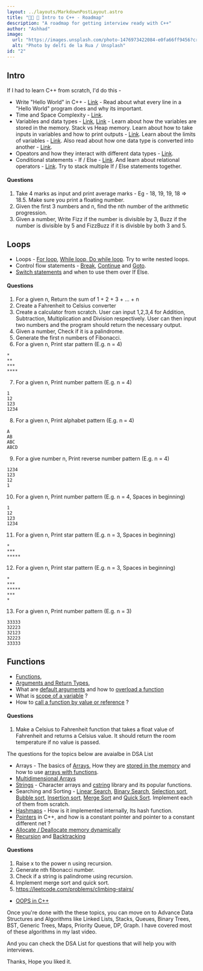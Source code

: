 ```yaml
---
layout: ../layouts/MarkdownPostLayout.astro
title: "👨‍💻 🚀 Intro to C++ - Roadmap"
description: "A roadmap for getting interview ready with C++"
author: "Ashhad"
image:
  url: "https://images.unsplash.com/photo-1476973422084-e0fa66ff9456?crop=entropy&cs=tinysrgb&fit=max&fm=jpg&ixid=M3wxMTc3M3wwfDF8c2VhcmNofDd8fG1hcHxlbnwwfHx8fDE2ODg2NDY5ODF8MA&ixlib=rb-4.0.3&q=80&w=1200%202000w"
  alt: "Photo by delfi de la Rua / Unsplash"
id: "2"
---
```



## Intro

If I had to learn C++ from scratch, I'd do this -

- Write "Hello World" in C++ - [Link](https://www.programiz.com/cpp-programming/examples/print-sentence) - Read about what every line in a "Hello World" program does and why its important.
- Time and Space Complexity - [Link](https://www.geeksforgeeks.org/time-complexity-and-space-complexity/).
- Variables and data types - [Link](https://www.w3schools.com/cpp/cpp_variables.asp), [Link](https://www.geeksforgeeks.org/cpp-variables/) - Learn about how the variables are stored in the memory. Stack vs Heap memory. Learn about how to take inputs in variables and how to print outputs - [Link](https://www.programiz.com/cpp-programming/input-output). Learn about the limits of variables - [Link](https://www.programiz.com/cpp-programming/data-types). Also read about how one data type is converted into another - [Link](https://www.programiz.com/cpp-programming/type-conversion).
- Opeators and how they interact with different data types - [Link](https://www.programiz.com/cpp-programming/operators).
- Conditional statements - If / Else - [Link](https://www.programiz.com/cpp-programming/if-else). And learn about relational operators - [Link](https://www.programiz.com/cpp-programming/relational-logical-operators). Try to stack multiple If / Else statements together.

#### Questions

1.  Take 4 marks as input and print average marks - Eg - 18, 19, 19, 18 => 18.5. Make sure you print a floating number.
2.  Given the first 3 numbers and n, find the nth number of the arithmetic progression.
3.  Given a number, Write Fizz if the number is divisible by 3, Buzz if the number is divisible by 5 and FizzBuzz if it is divisble by both 3 and 5.

## Loops

- Loops - [For loop](https://www.programiz.com/cpp-programming/for-loop), [While loop, Do while loop](https://www.programiz.com/cpp-programming/do-while-loop). Try to write nested loops.
- Control flow statements - [Break](https://www.programiz.com/cpp-programming/break-statement), [Continue](https://www.programiz.com/cpp-programming/continue-statement) and [Goto](https://www.programiz.com/cpp-programming/goto).
- [Switch statements](https://www.programiz.com/cpp-programming/switch-case) and when to use them over If Else.

#### Questions

1.  For a given n, Return the sum of 1 + 2 + 3 + ... + n
2.  Create a Fahrenheit to Celsius converter
3.  Create a calculator from scratch. User can input 1,2,3,4 for Addition, Subtraction, Multiplication and Division respectively. User can then input two numbers and the program should return the necessary output.
4.  Given a number, Check if it is a palindrome.
5.  Generate the first n numbers of Fibonacci.
6.  For a given n, Print star pattern (E.g. n = 4)

```
*
**
***
****
```

7.  For a given n, Print number pattern (E.g. n = 4)

```
1
12
123
1234
```

8.  For a given n, Print alphabet pattern (E.g. n = 4)

```
A
AB
ABC
ABCD
```

9.  For a give number n, Print reverse number pattern (E.g. n = 4)

```
1234
123
12
1
```

10. For a given n, Print number pattern (E.g. n = 4, Spaces in beginning)

```
1
12
123
1234
```

11. For a given n, Print star pattern (E.g. n = 3, Spaces in beginning)

```
*
***
*****
```

12. For a given n, Print star pattern (E.g. n = 3, Spaces in beginning)

```
*
***
*****
***
*
```

13. For a given n, Print number pattern (E.g. n = 3)

```
33333
32223
32123
32223
33333
```

## Functions

- [Functions](https://www.programiz.com/cpp-programming/function),
- [Arguments and Return Types](https://www.programiz.com/cpp-programming/user-defined-function-types),
- What are [default arguments](https://www.programiz.com/cpp-programming/default-argument) and how to [overload a function](https://www.programiz.com/cpp-programming/function-overloading)
- What is [scope of a variable](https://www.geeksforgeeks.org/scope-of-variables-in-c/) ?
- How to [call a function by value or reference](https://www.tutorialspoint.com/differences-between-pass-by-value-and-pass-by-reference-in-cplusplus) ?

#### Questions

1.  Make a Celsius to Fahrenheit function that takes a float value of Fahrenheit and returns a Celsius value. It should return the room temperature if no value is passed.

The questions for the topics below are avaialbe in DSA List

<OpenLink name="👨‍💻Ashhad DSA List" link="https://ashhad.in/list" />

- Arrays - The basics of [Arrays](https://www.programiz.com/cpp-programming/arrays), How they are [stored in the memory](https://www.tutorialspoint.com/cplusplus/cpp_arrays.htm) and how to use [arrays with functions](https://www.programiz.com/cpp-programming/passing-arrays-function).
- [Multidimensional Arrays](https://www.programiz.com/cpp-programming/multidimensional-arrays)
- [Strings](https://www.programiz.com/cpp-programming/strings) - Character arrays and [cstring](https://www.geeksforgeeks.org/cpp-cstring/) library and its popular functions.
- Searching and Sorting - [Linear Search](https://www.geeksforgeeks.org/linear-search/), [Binary Search](https://www.geeksforgeeks.org/binary-search/), [Selection sort](https://www.geeksforgeeks.org/selection-sort/), [Bubble sort](https://www.geeksforgeeks.org/bubble-sort/), [Insertion sort](https://www.geeksforgeeks.org/insertion-sort/), [Merge Sort](https://www.geeksforgeeks.org/merge-sort/) and [Quick Sort](https://www.geeksforgeeks.org/cpp-program-for-quicksort/). Implement each of them from scratch.
- [Hashmaps](https://www.geeksforgeeks.org/unordered_map-in-cpp-stl/) - How is it implemented internally, Its hash function.
- [Pointers](https://www.geeksforgeeks.org/cpp-pointers/) in C++, and how is a constant pointer and pointer to a constant different net ?
- [Allocate / Deallocate memory dynamically](https://www.geeksforgeeks.org/new-and-delete-operators-in-cpp-for-dynamic-memory/)
- [Recursion](https://www.programiz.com/cpp-programming/recursion) and [Backtracking](https://www.geeksforgeeks.org/backtracking-algorithms/)

#### Questions

1.  Raise x to the power n using recursion.
2.  Generate nth fibonacci number.
3.  Check if a string is palindrome using recursion.
4.  Implement merge sort and quick sort.
5.  https://leetcode.com/problems/climbing-stairs/

- [OOPS in C++](https://www.geeksforgeeks.org/object-oriented-programming-in-cpp/)

Once you're done with the these topics, you can move on to Advance Data Structures and Algorithms like Linked Lists, Stacks, Queues, Binary Trees, BST, Generic Trees, Maps, Priority Queue, DP, Graph. I have covered most of these algorithms in my last video.

And you can check the DSA List for questions that will help you with interviews.

<OpenLink name="👨‍💻Ashhad DSA List" link="https://ashhad.in/list" />

Thanks, Hope you liked it.
